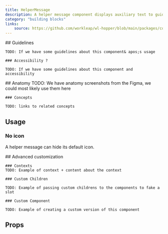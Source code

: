 ```yaml
---
title: HelperMessage
description: A helper message component displays auxiliary text to guide users in the interface.
category: "building blocks"
links:
    source: https://github.com/workleap/wl-hopper/blob/main/packages/components/src/helper-message/src/HelperMessage.tsx
---
```


<Example src="helper-message/docs/preview" isOpen />

<FeatureFlag flag="next">
    ## Guidelines

    TODO: If we have some guidelines about this component& apos;s usage

    ### Accessibility ?

    TODO: If we have some guidelines about this component and accessibility
</FeatureFlag>

<FeatureFlag flag="rc">
    ## Anatomy
    TODO: We have anatomy screenshots from the Figma, we could most likely use them here

    ### Concepts

    TODO: links to related concepts
</FeatureFlag>

## Usage

### No icon

A helper message can hide its default icon.

<Example src="helper-message/docs/noicon" />

<FeatureFlag flag="next">
    ## Advanced customization

    ### Contexts
    TODO: Example of context + content about the context

    ### Custom Children

    TODO: Example of passing custom childrens to the components to fake a slot

    ### Custom Component

    TODO: Example of creating a custom version of this component
</FeatureFlag>

## Props

<PropTable component="HelperMessage" />
